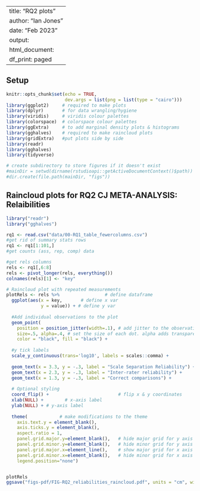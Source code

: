 
---
title: "RQ2 plots"
author: "Ian Jones"
date: "Feb 2023"
output:
  html_document:
    df_print: paged
---

## Setup

```r
knitr::opts_chunk$set(echo = TRUE,
                      dev.args = list(png = list(type = "cairo")))
library(ggplot2)     # required to make plots
library(dplyr)       # for data wrangling/hygiene
library(viridis)     # viridis colour palettes
library(colorspace)  # colorspace colour palettes
library(ggExtra)     # to add marginal density plots & histograms
library(gghalves)    # required to make raincloud plots
library(gridExtra)   #put plots side by side
library(readr)
library(gghalves)
library(tidyverse)

# create subdirectory to store figures if it doesn't exist
#mainDir = setwd(dirname(rstudioapi::getActiveDocumentContext()$path))
#dir.create(file.path(mainDir, "figs"))

```


## Raincloud plots for RQ2 CJ META-ANALYSIS: Relaibilities

```r
library("readr")
library("gghalves")

rq1 <- read.csv("data/00-RQ1_table_fewercolumns.csv")
#get rid of summary stats rows
rq1 <- rq1[1:101,]
#get counts (ass, rep, comp) data

#get rels columns
rels <- rq1[,6:8]
rels <- pivot_longer(rels, everything())
colnames(rels)[1] <- "key"

# Raincloud plot with repeated measurements
plotRels <- rels %>%                 # define dataframe
  ggplot(aes(x = key,       # define x var
             y = value)) + # define y var
  
  #Add individual observations to the plot
  geom_point(
    position = position_jitter(width=.1), # add jitter to the observations
    size=.5, alpha=.4, # set the size of each dot. alpha adds transparency
    color = "black", fill = "black") + 
  
  #y tick labels
  scale_y_continuous(trans='log10', labels = scales::comma) +
  
  geom_text(x = 3.3, y = -.3, label = "Scale Separation Reliability") +
  geom_text(x = 2.3, y = -.3, label = "Inter-rater reliability") +
  geom_text(x = 1.3, y = -.3, label = "Correct comparisons") +
  
  # Optional styling
  coord_flip() +                          # flip x & y coordinates
  xlab(NULL) +        # x-axis label
  ylab(NULL) + # y-axis label
  
  theme(            # make modifications to the theme
    axis.text.y = element_blank(),
    axis.ticks.y = element_blank(),
    aspect.ratio = 1,
    panel.grid.major.y=element_blank(),   # hide major grid for y axis
    panel.grid.minor.y=element_blank(),   # hide minor grid for y axis
    panel.grid.major.x=element_line(),    # show major grid for x axis
    panel.grid.minor.x=element_blank(),   # hide minor grid for x axis
    legend.position="none")


plotRels
ggsave("figs-pdf/FIG-RQ2_reliabilities_raincloud.pdf", units = "cm", width = 14, height = 14)
```



